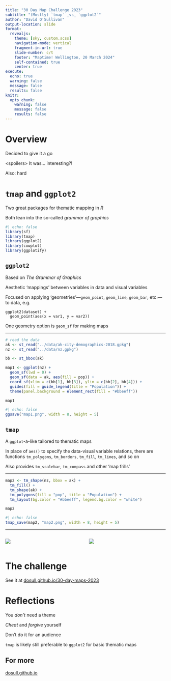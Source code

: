 ```yaml
---
title: "30 Day Map Challenge 2023"
subtitle: "(Mostly) `tmap` _vs_ `ggplot2`"
author: "David O'Sullivan"
output-location: slide
format: 
  revealjs:
    theme: [sky, custom.scss]
    navigation-mode: vertical
    fragment-in-url: true
    slide-number: c/t
    footer: "Maptime! Wellington, 20 March 2024"
    self-contained: true
    center: true
execute:
  echo: true
  warning: false
  message: false
  results: false
knitr:
  opts_chunk: 
    warning: false
    message: false
    results: false
---
```


# Overview {.smaller}
Decided to give it a go

&lt;spoilers&gt; It was... interesting?!

Also: hard

# `tmap` and `ggplot2` {.smaller}
Two great packages for thematic mapping in _R_

Both lean into the so-called _grammar of graphics_

```r
#| echo: false
library(sf)
library(tmap)
library(ggplot2)
library(cowplot)
library(ggplotify)
```

## `ggplot2`
Based on _The Grammar of Graphics_

Aesthetic 'mappings' between variables in data and visual variables

Focused on applying 'geometries'&mdash;`geom_point`, `geom_line`, `geom_bar`, etc.&mdash;to data, e.g.

    ggplot2(dataset) +
      geom_point(aes(x = var1, y = var2))

One geometry option is `geom_sf` for making maps

---
  
```r
# read the data
ak <- st_read("../data/ak-city-demographics-2018.gpkg")
nz <- st_read("../data/nz.gpkg")

bb <- st_bbox(ak)

map1 <- ggplot(nz) + 
  geom_sf(lwd = 0) +
  geom_sf(data = ak, aes(fill = pop)) +
  coord_sf(xlim = c(bb[1], bb[3]), ylim = c(bb[2], bb[4])) +
  guides(fill = guide_legend(title = "Population")) +
  theme(panel.background = element_rect(fill = "#bbeeff"))

map1
```

```r
#| echo: false
ggsave("map1.png", width = 8, height = 5)
```

## `tmap`
A `ggplot`-a-like tailored to thematic maps

In place of `aes()` to specify the data-visual variable relations, there are functions `tm_polygons`, `tm_borders`, `tm_fill`, `tm_lines`, and so on

Also provides `tm_scalebar`, `tm_compass` and other 'map frills'

---

```r
map2 <- tm_shape(nz, bbox = ak) +
  tm_fill() +
  tm_shape(ak) +
  tm_polygons(fill = "pop", title = "Population") +
  tm_layout(bg.color = "#bbeeff", legend.bg.color = "white")

map2
```

```r
#| echo: false
tmap_save(map2, "map2.png", width = 8, height = 5)
```

---

:::: {.columns}
::: {.column width="50%"}
![](map1.png)
:::

:::{.column width="50%"}
![](map2.png)
:::
::::

# The challenge {.smaller}
See it at [dosull.github.io/30-day-maps-2023](https://dosull.github.io/30-day-maps-2023)

## {background-iframe="https://dosull.github.io/30-day-maps-2023"  background-interactive=True}

# Reflections {.smaller}
You _don't_ need a theme

_Cheat_ and _forgive_ yourself

Don't do it for an audience

`tmap` is likely still preferable to `ggplot2` for basic thematic maps

## For more
[dosull.github.io](https://dosull.github.io)

